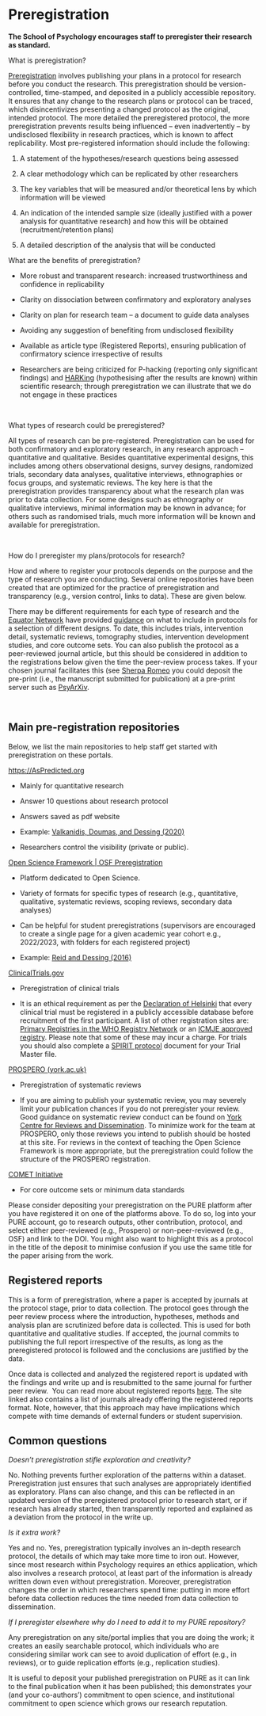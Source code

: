# Preregistration {#Preregistration}

**The School of Psychology encourages staff to preregister their research as standard.** 

What is preregistration? 

[Preregistration](https://www.pnas.org/doi/10.1073/pnas.1708274114) involves publishing your plans in a protocol for research before you conduct the research. This preregistration should be version-controlled, time-stamped, and deposited in a publicly accessible repository. It ensures that any change to the research plans or protocol can be traced, which disincentivizes presenting a changed protocol as the original, intended protocol. The more detailed the preregistered protocol, the more preregistration prevents results being influenced -- even inadvertently -- by undisclosed flexibility in research practices, which is known to affect replicability. Most pre-registered information should include the following: 

1.  A statement of the hypotheses/research questions being assessed 

<!-- -->

2.  A clear methodology which can be replicated by other researchers 

<!-- -->

3.  The key variables that will be measured and/or theoretical lens by which information will be viewed 

<!-- -->

4.  An indication of the intended sample size (ideally justified with a power analysis for quantitative research) and how this will be obtained (recruitment/retention plans) 

<!-- -->

5.  A detailed description of the analysis that will be conducted 

<!-- -->

What are the benefits of preregistration? 

-   More robust and transparent research: increased trustworthiness and confidence in replicability  

-   Clarity on dissociation between confirmatory and exploratory analyses   

-   Clarity on plan for research team -- a document to guide data analyses  

<!-- -->

-   Avoiding any suggestion of benefiting from undisclosed flexibility  

-   Available as article type (Registered Reports), ensuring publication of confirmatory science irrespective of results  

-   Researchers are being criticized for P-hacking (reporting only significant findings) and [HARKing](https://journals.sagepub.com/doi/10.1207/s15327957pspr0203_4) (hypothesising after the results are known) within scientific research; through preregistration we can illustrate that we do not engage in these practices 

 

What types of research could be preregistered? 

All types of research can be pre-registered. Preregistration can be used for both confirmatory and exploratory research, in any research approach -- quantitative and qualitative. Besides quantitative experimental designs, this includes among others observational designs, survey designs, randomized trials, secondary data analyses, qualitative interviews, ethnographies or focus groups, and systematic reviews. The key here is that the preregistration provides transparency about what the research plan was prior to data collection. For some designs such as ethnography or qualitative interviews, minimal information may be known in advance; for others such as randomised trials, much more information will be known and available for preregistration. 

 

How do I preregister my plans/protocols for research? 

How and where to register your protocols depends on the purpose and the type of research you are conducting. Several online repositories have been created that are optimized for the practice of preregistration and transparency (e.g., version control, links to data). These are given below. 

There may be different requirements for each type of research and the [Equator Network](https://www.equator-network.org/) have provided [guidance](https://www.equator-network.org/?post_type=eq_guidelines&eq_guidelines_study_design=study-protocols&eq_guidelines_clinical_specialty=0&eq_guidelines_report_section=0&s=+) on what to include in protocols for a selection of different designs. To date, this includes trials, intervention detail, systematic reviews, tomography studies, intervention development studies, and core outcome sets.
You can also publish the protocol as a peer-reviewed journal article, but this should be considered in addition to the registrations below given the time the peer-review process takes. If your chosen journal facilitates this (see [Sherpa Romeo](https://v2.sherpa.ac.uk/romeo/) you could deposit the pre-print (i.e., the manuscript submitted for publication) at a pre-print server such as [PsyArXiv](https://psyarxiv.com/).  

 

## Main pre-registration repositories 

Below, we list the main repositories to help staff get started with preregistration on these portals. 

[https://AsPredicted.org](https://aspredicted.org/) 

-   Mainly for quantitative research 

-   Answer 10 questions about research protocol 

<!-- -->

-   Answers saved as pdf website 

-   Example: [Valkanidis, Doumas, and Dessing (2020)](https://aspredicted.org/p6956.pdf) 

-   Researchers control the visibility (private or public). 

[Open Science Framework \| OSF Preregistration](https://osf.io/prereg/) 

-   Platform dedicated to Open Science. 

<!-- -->

-   Variety of formats for specific types of research (e.g., quantitative, qualitative, systematic reviews, scoping reviews, secondary data analyses) 

-   Can be helpful for student preregistrations (supervisors are encouraged to create a single page for a given academic year cohort e.g., 2022/2023, with folders for each registered project) 

-   Example: [Reid and Dessing (2016)](https://osf.io/sqh36)

[ClinicalTrials.gov](https://clinicaltrials.gov/) 

-   Preregistration of clinical trials 

-   It is an ethical requirement as per the [Declaration of Helsinki](http://www.wma.net/en/30publications/10policies/b3/) that every clinical trial must be registered in a publicly accessible database before recruitment of the first participant. A list of other registration sites are: [Primary Registries in the WHO Registry Network](https://www.who.int/ictrp/network/primary/en/) or an [ICMJE approved registry](http://www.icmje.org/about-icmje/faqs/clinical-trials-registration/). Please note that some of these may incur a charge. For trials you should also complete a [SPIRIT protocol](https://www.equator-network.org/reporting-guidelines/spirit-2013-statement-defining-standard-protocol-items-for-clinical-trials/) document for your Trial Master file. 

[PROSPERO (york.ac.uk)](https://www.crd.york.ac.uk/prospero/) 

-   Preregistration of systematic reviews 

<!-- -->

-   If you are aiming to publish your systematic review, you may severely limit your publication chances if you do not preregister your review. Good guidance on systematic review conduct can be found on [York Centre for Reviews and Dissemination](https://www.york.ac.uk/media/crd/Systematic_Reviews.pdf). To minimize work for the team at PROSPERO, only those reviews you intend to publish should be hosted at this site. For reviews in the context of teaching the Open Science Framework is more appropriate, but the preregistration could follow the structure of the PROSPERO registration.  

[COMET Initiative](https://www.comet-initiative.org/) 

-   For core outcome sets or minimum data standards 

Please consider depositing your preregistration on the PURE platform after you have registered it on one of the platforms above. To do so, log into your PURE account, go to research outputs, other contribution, protocol, and select either peer-reviewed (e.g., Prospero) or non-peer-reviewed (e.g., OSF) and link to the DOI. You might also want to highlight this as a protocol in the title of the deposit to minimise confusion if you use the same title for the paper arising from the work. 

## Registered reports 

This is a form of preregistration, where a paper is accepted by journals at the protocol stage, prior to data collection. The protocol goes through the peer review process where the introduction, hypotheses, methods and analysis plan are scrutinized before data is collected. This is used for both quantitative and qualitative studies. If accepted, the journal commits to publishing the full report irrespective of the results, as long as the preregistered protocol is followed and the conclusions are justified by the data. 

Once data is collected and analyzed the registered report is updated with the findings and write up and is resubmitted to the same journal for further peer review.  You can read more about registered reports [here](https://cos.io/rr/). The site linked also contains a list of journals already offering the registered reports format. Note, however, that this approach may have implications which compete with time demands of external funders or student supervision. 

## Common questions 

*Doesn't preregistration stifle exploration and creativity?* 

No. Nothing prevents further exploration of the patterns within a dataset. Preregistration just ensures that such analyses are appropriately identified as exploratory. Plans can also change, and this can be reflected in an updated version of the preregistered protocol prior to research start, or if research has already started, then transparently reported and explained as a deviation from the protocol in the write up. 

*Is it extra work?* 

Yes and no. Yes, preregistration typically involves an in-depth research protocol, the details of which may take more time to iron out. However, since most research within Psychology requires an ethics application, which also involves a research protocol, at least part of the information is already written down even without preregistration. Moreover, preregistration changes the order in which researchers spend time: putting in more effort before data collection reduces the time needed from data collection to dissemination. 

*If I preregister elsewhere why do I need to add it to my PURE repository?* 

Any preregistration on any site/portal implies that you are doing the work; it creates an easily searchable protocol, which individuals who are considering similar work can see to avoid duplication of effort (e.g., in reviews), or to guide replication efforts (e.g., replication studies). 

It is useful to deposit your published preregistration on PURE as it can link to the final publication when it has been published; this demonstrates your (and your co-authors') commitment to open science, and institutional commitment to open science which grows our research reputation. 
